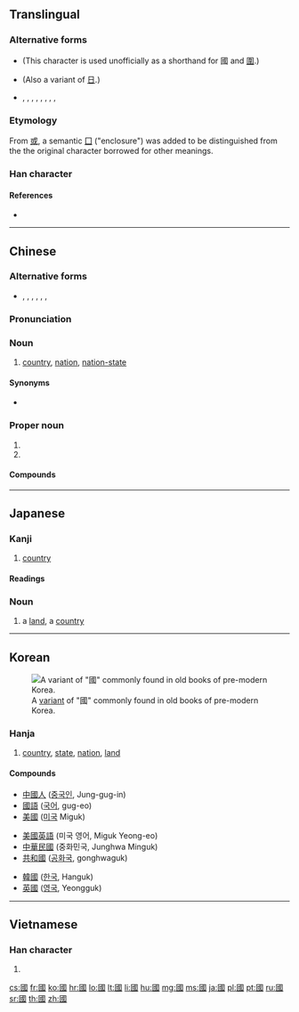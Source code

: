{{character info/new}}

==Translingual==
{{stroke order|type=animate}}
{{stroke order|type=tanimate}}

===Alternative forms===
* {{l|mul|囗}} (This character is used unofficially as a shorthand for 國 and [[圍]].)
* {{l|mul|𡆸}} (Also a variant of [[日]].)
* {{l|mul|𡆻}}, {{l|mul|𡇎}}, {{l|mul|𡇏}}, {{l|mul|𡇕}}, {{l|mul|𡈑}}, {{l|mul|𢦾}}, {{l|mul|𢧌}}, {{l|mul|𤦒}}, {{l|mul|𤦂}}

===Etymology===
{{Han etyl}}
From [[或]], a semantic [[囗]] ("enclosure") was added to be distinguished from the the original character borrowed for other meanings.

===Han character===
{{Han char|rn=31|rad=囗|as=08|sn=11|four=60153|canj=WIRM|ids=⿴囗或}}

====References====
* {{Han ref|kx=0219.160|dkj=04798|dj=0447.090|hdz=10720.090|uh=570B|ud=22283|bh=B0EA|bd=45290}}

----

==Chinese==
{{zh-forms|s=国}}

===Alternative forms===
* {{zh-l|囯}}, {{zh-l|圀}}, {{zh-l|囶}}, {{zh-l|𡆿}}, {{zh-l|囻}}, {{zh-l|𡇅}}, {{zh-l|䆐}}

===Pronunciation===
{{zh-pron
|m=guó
|ma=y
|c=gwok3
|h=pfs=koet
|mn=kok
|w=4koq
|mc=y
|oc=y
|cat=n,pn
}}

===Noun===
{{zh-noun|mw=個}}

# {{label|zh|Beginning Mandarin|sort=guo2}} [[country]], [[nation]], [[nation-state]]

====Synonyms====
* {{sense|nation}} {{zh-l|國家}}

===Proper noun===
{{zh-proper noun}}

# {{surname|lang=zh|sort=guo2}}
# {{abbreviation of|國語|lang=zh||[[Mandarin]]}}

====Compounds====
{{der5
|{{zh-l|國寶}}
|{{zh-l|國本}}
|{{zh-l|國變}}
|{{zh-l|國標碼}}
|{{zh-l|國賓}}
|{{zh-l|國策}}
|{{zh-l|國產}}
|{{zh-l|國朝}}
|{{zh-l|國恥}}
|{{zh-l|國粹}}
|{{zh-l|國道}}
|{{zh-l|國典}}
|{{zh-l|國都}}
|{{zh-l|國度}}
|{{zh-l|國法}}
|{{zh-l|國防}}
|{{zh-l|國防軍}}
|{{zh-l|國父}}
|{{zh-l|國富兵強}}
|{{zh-l|國歌}}
|{{zh-l|國格}}
|{{zh-l|國共合作}}
|{{zh-l|國光}}
|{{zh-l|國號}}
|{{zh-l|國花}}
|{{zh-l|國畫}}
|{{zh-l|國徽}}
|{{zh-l|國會}}
|{{zh-l|國魂}}
|{{zh-l|國貨}}
|{{zh-l|國籍}}
|{{zh-l|國計民生}}
|{{zh-l|國際}}
|{{zh-l|國際筆會}}
|{{zh-l|國際裁判}}
|{{zh-l|國際單位制}}
|{{zh-l|國際兒童節}}
|{{zh-l|國際法}}
|{{zh-l|國際婦女節}}
|{{zh-l|國際歌}}
|{{zh-l|國際公法}}
|{{zh-l|國際公制}}
|{{zh-l|國際共管}}
|{{zh-l|國際慣例}}
|{{zh-l|國際互聯網}}
|{{zh-l|國際勞動節}}
|{{zh-l|國際聯盟}}
|{{zh-l|國際日期變更線}}
|{{zh-l|國際私法}}
|{{zh-l|國際象棋}}
|{{zh-l|國際音標}}
|{{zh-l|國際制}}
|{{zh-l|國際主義}}
|{{zh-l|國家}}
|{{zh-l|國家裁判}}
|{{zh-l|國家機關}}
|{{zh-l|國家壟斷資本主義}}
|{{zh-l|國家所有製}}
|{{zh-l|國家主席}}
|{{zh-l|國家資本主義}}
|{{zh-l|國交}}
|{{zh-l|國腳}}
|{{zh-l|國教}}
|{{zh-l|國界}}
|{{zh-l|國境}}
|{{zh-l|國境站}}
|{{zh-l|國君}}
|{{zh-l|國庫}}
|{{zh-l|國庫券}}
|{{zh-l|國力}}
|{{zh-l|國立}}
|{{zh-l|國聯}}
|{{zh-l|國門}}
|{{zh-l|國民}}
|{{zh-l|國民黨}}
|{{zh-l|國民革命軍}}
|{{zh-l|國民經濟}}
|{{zh-l|國民生產總值}}
|{{zh-l|國民收入}}
|{{zh-l|國難}}
|{{zh-l|國內}}
|{{zh-l|國鳥}}
|{{zh-l|國旗}}
|{{zh-l|國企}}
|{{zh-l|國情}}
|{{zh-l|國慶}}
|{{zh-l|國慶節}}
|{{zh-l|國人}}
|{{zh-l|國喪}}
|{{zh-l|國色}}
|{{zh-l|國色天香}}
|{{zh-l|國史}}
|{{zh-l|國士}}
|{{zh-l|國事}}
|{{zh-l|國事訪問}}
|{{zh-l|國勢}}
|{{zh-l|國手}}
|{{zh-l|國書}}
|{{zh-l|國術}}
|{{zh-l|國俗}}
|{{zh-l|國泰民安}}
|{{zh-l|國體}}
|{{zh-l|國土}}
|{{zh-l|國外}}
|{{zh-l|國王}}
|{{zh-l|國威}}
|{{zh-l|國文}}
|{{zh-l|國務}}
|{{zh-l|國務委員}}
|{{zh-l|國務院}}
|{{zh-l|國璽}}
|{{zh-l|國學}}
|{{zh-l|國宴}}
|{{zh-l|國藥}}
|{{zh-l|國營}}
|{{zh-l|國優}}
|{{zh-l|國有}}
|{{zh-l|國語}}
|{{zh-l|國樂}}
|{{zh-l|國運}}
|{{zh-l|國葬}}
|{{zh-l|國賊}}
|{{zh-l|國債}}
|{{zh-l|國政}}
}}

----

==Japanese==

===Kanji===
{{ja-kanji|grade=9|rs=囗08|style=ky|shin=国}}

# [[country]]

====Readings====
{{ja-readings
|on=[[こく]] (koku)
|kun=[[くに]] (kuni)
}}

===Noun===
{{ja-noun|くに|shin=国}}

# a [[land]], a [[country]]

----

==Korean==
[[File:Guo korean variant.PNG|thumb|A [[w:Variant Chinese character|variant]] of "國" commonly found in old books of pre-modern Korea.]]

===Hanja===
{{ko-hanja|hangeul=국|mr=kuk|y=kwuk|eumhun=나라|ehrv=nara|ehmr=nara|ehy=nala}}

# [[country]], [[state]], [[nation]], [[land]]

====Compounds====
{{top3}}
* [[中國人]] ([[중국인]], Jung-gug-in)
* [[國語]] ([[국어]], gug-eo)
* [[美國]] ([[미국]] Miguk)
{{mid3}}
* [[美國英語]] (미국 영어, Miguk Yeong-eo)
* [[中華民國]] (중화민국, Junghwa Minguk)
* [[共和國]] ([[공화국]], gonghwaguk)
{{mid3}}
* [[韓國]] ([[한국]], Hanguk)
* [[英國]] ([[영국]], Yeongguk)
{{bottom}}

----

==Vietnamese==

===Han character===
{{vi-hantu|[[quốc]], [[cuốc]], [[trung]]|rs=囗08}}

# {{defn|vi}}

[[cs:國]]
[[fr:國]]
[[ko:國]]
[[hr:國]]
[[lo:國]]
[[lt:國]]
[[li:國]]
[[hu:國]]
[[mg:國]]
[[ms:國]]
[[ja:國]]
[[pl:國]]
[[pt:國]]
[[ru:國]]
[[sr:國]]
[[th:國]]
[[zh:國]]